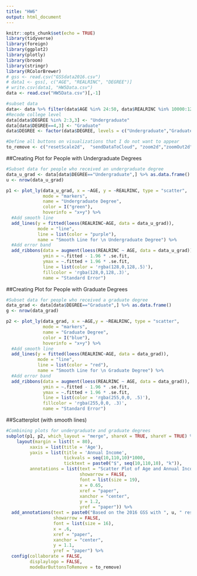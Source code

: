 ---
title: "HW6"
output: html_document
---

```{r setup, include=FALSE}
knitr::opts_chunk$set(echo = TRUE)
library(tidyverse)
library(foreign)
library(ggplot2)
library(plotly)
library(broom)
library(stringr)
library(RColorBrewer)
# gss <- read.csv("GSSdata2016.csv")
# data1 <- gss[, c("AGE", "REALRINC", "DEGREE")]
# write.csv(data1, "HW5Data.csv")
data <- read.csv("HW5Data.csv")[,-1]
```

```{r}
#subset data
data<- data %>% filter(data$AGE %in% 24:50, data$REALRINC %in% 10000:121000, data$DEGREE %in% 2:4)
#Recode college level
data[data$DEGREE %in% 2:3,3] <- "Undergraduate"
data[data$DEGREE==4,3] <- "Graduate"
data$DEGREE <- factor(data$DEGREE, levels = c("Undergraduate","Graduate"))

#Define all buttons on visualizations that I do not want to appear
to_remove <- c("resetScale2d",  "sendDataToCloud", "zoom2d","zoomOut2d", "select2d", "lasso2d", "hoverClosestCartesian", "hoverCompareCartesian", "hoverClosestGl2d", "hoverClosestPie", "toggleHover", "resetViews", "toggleSpikelines")
```

##Creating Plot for People with Undergraduate Degrees
```{r}
#Subset data for people who received an undergraduate degree
data_u_grad <- data[data$DEGREE=="Undergraduate",] %>% as.data.frame()
u <- nrow(data_u_grad)

p1 <- plot_ly(data_u_grad, x = ~AGE, y = ~REALRINC, type = "scatter", 
              mode = "markers", 
              name = "Undergraduate Degree",
              color = I("green"),
              hoverinfo = "x+y") %>%
  #Add smooth line
  add_lines(y = fitted(loess(REALRINC~AGE, data = data_u_grad)),
            mode = "line",
            line = list(color = "purple"),
            name = "Smooth Line for \n Undergraduate Degree") %>%
  #Add error band
  add_ribbons(data = augment(loess(REALRINC ~ AGE, data = data_u_grad)),
              ymin = ~.fitted - 1.96 * .se.fit,
              ymax = ~.fitted + 1.96 * .se.fit,
              line = list(color = 'rgba(128,0,128,.5)'),
              fillcolor = 'rgba(128,0,128,.3)',
              name = "Standard Error") 
```

##Creating Plot for People with Graduate Degrees
```{r}
#Subset data for people who received a graduate degree
data_grad <- data[data$DEGREE=="Graduate",] %>% as.data.frame()
g <- nrow(data_grad)

p2 <- plot_ly(data_grad, x = ~AGE,y = ~REALRINC, type = "scatter", 
              mode = "markers", 
              name = "Graduate Degree",
              color = I("blue"),
              hoverinfo = "x+y") %>%
  #Add smooth line
  add_lines(y = fitted(loess(REALRINC~AGE, data = data_grad)),
            mode = "line",
            line = list(color = "red"),
            name = "Smooth Line for \n Graduate Degree") %>%
  #Add error band
  add_ribbons(data = augment(loess(REALRINC ~ AGE, data = data_grad)),
              ymin = ~.fitted - 1.96 * .se.fit,
              ymax = ~.fitted + 1.96 * .se.fit,
              line = list(color = 'rgba(255,0,0, .5)'),
              fillcolor = 'rgba(255,0,0, .3)',
              name = "Standard Error") 
```

##Scatterplot (with  smooth lines)
```{r, fig.width=10, fig.height=5.5}
#Combining plots for undergraduate and graduate degrees
subplot(p1, p2, which_layout = "merge", shareX = TRUE, shareY = TRUE) %>%
    layout(margin = list(t = 80),
         xaxis = list(title = 'Age'),
         yaxis = list(title = 'Annual Income',
                      tickvals = seq(10,110,10)*1000,
                      ticktext = paste0("$", seq(10,110,10), "k")),
         annotations = list(text = "Scatter Plot of Age and Annual Income by College Degree with Smooth Lines",
                            showarrow = FALSE, 
                            font = list(size = 19), 
                            x = 0.65, 
                            xref = "paper", 
                            xanchor = "center", 
                            y = 1.2, 
                            yref = "paper")) %>%
  add_annotations(text = paste0("Based on the 2016 GSS with ", u, " respondents with undergraduate degrees \n and ", g,  " with graduate degrees"), 
                  showarrow = FALSE, 
                  font = list(size = 16), 
                  x = .6, 
                  xref = "paper", 
                  xanchor = "center", 
                  y = 1.1, 
                  yref = "paper") %>% 
  config(collaborate = FALSE, 
         displaylogo = FALSE, 
         modeBarButtonsToRemove = to_remove)
```

